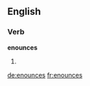==English==

===Verb===
'''enounces'''

# {{third-person singular of|enounce}}

[[de:enounces]]
[[fr:enounces]]